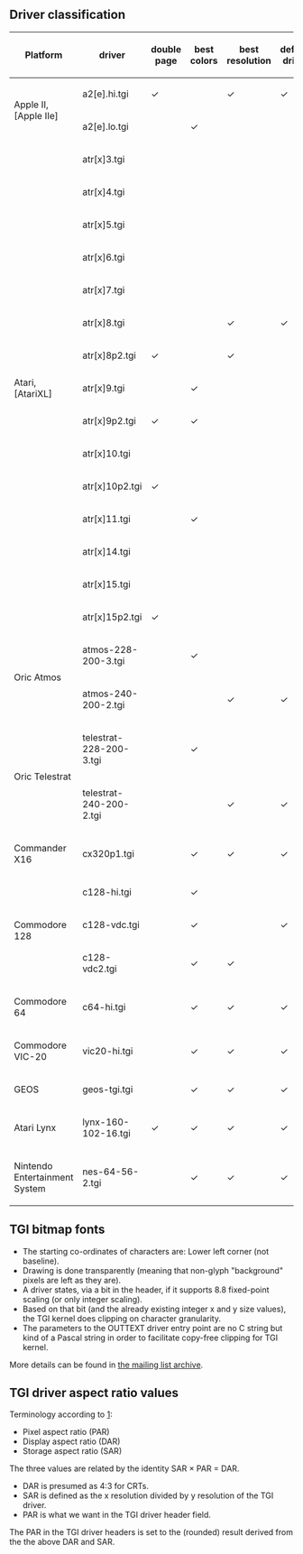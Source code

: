 == Driver classification ==
{| class="wikitable"
! Platform !! driver !! double page !! best colors !! best resolution !! default driver
|-
! rowspan="2" | Apple II,
<nowiki>[Apple IIe]</nowiki> || a2[e].hi.tgi || ✓      || &nbsp; || ✓      || ✓
|-
| a2[e].lo.tgi        || &nbsp; || ✓      || &nbsp; || &nbsp;
|-
! rowspan="15" | Atari,
<nowiki/>[AtariXL] || atr[x]3.tgi      || &nbsp; || &nbsp; || &nbsp; || &nbsp;
|-
| atr[x]4.tgi         || &nbsp; || &nbsp; || &nbsp; || &nbsp;
|-
| atr[x]5.tgi         || &nbsp; || &nbsp; || &nbsp; || &nbsp;
|-
| atr[x]6.tgi         || &nbsp; || &nbsp; || &nbsp; || &nbsp;
|-
| atr[x]7.tgi         || &nbsp; || &nbsp; || &nbsp; || &nbsp;
|-
| atr[x]8.tgi         || &nbsp; || &nbsp; || ✓      || ✓
|-
| atr[x]8p2.tgi       || ✓      || &nbsp; || ✓      || &nbsp;
|-
| atr[x]9.tgi         || &nbsp; || ✓      || &nbsp; || &nbsp;
|-
| atr[x]9p2.tgi       || ✓      || ✓      || &nbsp; || &nbsp;
|-
| atr[x]10.tgi        || &nbsp; || &nbsp; || &nbsp; || &nbsp;
|-
| atr[x]10p2.tgi      || ✓      || &nbsp; || &nbsp; || &nbsp;
|-
| atr[x]11.tgi        || &nbsp; || ✓      || &nbsp; || &nbsp;
|-
| atr[x]14.tgi        || &nbsp; || &nbsp; || &nbsp; || &nbsp;
|-
| atr[x]15.tgi        || &nbsp; || &nbsp; || &nbsp; || &nbsp;
|-
| atr[x]15p2.tgi      || ✓      || &nbsp; || &nbsp; || &nbsp;
|-
! rowspan="2" | Oric Atmos     || atmos-228-200-3.tgi     || &nbsp; || ✓      || &nbsp; || &nbsp;
|-
| atmos-240-200-2.tgi     || &nbsp; || &nbsp; || ✓      || ✓
|-
! rowspan="2" | Oric Telestrat || telestrat-228-200-3.tgi || &nbsp; || ✓      || &nbsp; || &nbsp;
|-
| telestrat-240-200-2.tgi || &nbsp; || &nbsp; || ✓      || ✓
|-
! Commander X16    || cx320p1.tgi         || &nbsp; || ✓      || ✓      || ✓
|-
! rowspan="3" | Commodore 128    || c128-hi.tgi         || &nbsp; || ✓      || &nbsp; || &nbsp;
|-
| c128-vdc.tgi        || &nbsp; || ✓      || &nbsp; || ✓
|-
| c128-vdc2.tgi       || &nbsp; || ✓      || ✓      || &nbsp;
|-
! Commodore 64     || c64-hi.tgi          || &nbsp; || ✓      || ✓      || ✓
|-
! Commodore VIC-20 || vic20-hi.tgi        || &nbsp; || ✓      || ✓      || ✓
|-
! GEOS             || geos-tgi.tgi        || &nbsp; || ✓      || ✓      || ✓
|-
! Atari Lynx       || lynx-160-102-16.tgi || ✓      || ✓      || ✓      || ✓
|-
! Nintendo<br/>
Entertainment<br/>
System             || nes-64-56-2.tgi     || &nbsp; || ✓      || ✓      || ✓
|}

== TGI bitmap fonts ==
* The starting co-ordinates of characters are: Lower left corner (not baseline).
* Drawing is done transparently (meaning that non-glyph "background" pixels are left as they are).
* A driver states, via a bit in the header, if it supports 8.8 fixed-point scaling (or only integer scaling).
* Based on that bit (and the already existing integer x and y size values), the TGI kernel does clipping on character granularity.
* The parameters to the OUTTEXT driver entry point are no C string but kind of a Pascal string in order to facilitate copy-free clipping for TGI kernel.
More details can be found in [http://cc65.github.io/mailarchive/2011-07/index.html#9551 the mailing list archive].

== TGI driver aspect ratio values ==
Terminology according to [http://en.wikipedia.org/wiki/Pixel_aspect_ratio]:
* Pixel aspect ratio (PAR)
* Display aspect ratio (DAR)
* Storage aspect ratio (SAR)

The three values are related by the identity SAR × PAR = DAR.

* DAR is presumed as 4:3 for CRTs.
* SAR is defined as the x resolution divided by y resolution of the TGI driver.
* PAR is what we want in the TGI driver header field.

The PAR in the TGI driver headers is set to the (rounded) result derived from the the above DAR and SAR.
